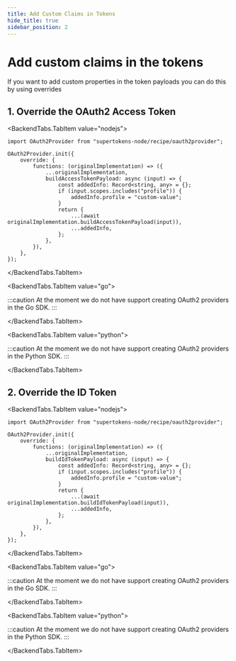 ```yaml
---
title: Add Custom Claims in Tokens
hide_title: true
sidebar_position: 2
---
```



# Add custom claims in the tokens

If you want to add custom properties in the token payloads you can do this by using overrides

## 1. Override the OAuth2 Access Token

<BackendTabs>

<BackendTabs.TabItem value="nodejs">

```tsx
import OAuth2Provider from "supertokens-node/recipe/oauth2provider";

OAuth2Provider.init({
    override: {
        functions: (originalImplementation) => ({
            ...originalImplementation,
            buildAccessTokenPayload: async (input) => {
                const addedInfo: Record<string, any> = {};
                if (input.scopes.includes("profile")) {
                    addedInfo.profile = "custom-value";
                }
                return {
                    ...(await originalImplementation.buildAccessTokenPayload(input)),
                    ...addedInfo,
                };
            },
        }),
    },
});

```

</BackendTabs.TabItem>

<BackendTabs.TabItem value="go">

:::caution
At the moment we do not have support creating OAuth2 providers in the Go SDK.
:::

</BackendTabs.TabItem>

<BackendTabs.TabItem value="python">

:::caution
At the moment we do not have support creating OAuth2 providers in the Python SDK.
:::

</BackendTabs.TabItem>

</BackendTabs>

## 2. Override the ID Token

<BackendTabs>

<BackendTabs.TabItem value="nodejs">

```tsx
import OAuth2Provider from "supertokens-node/recipe/oauth2provider";

OAuth2Provider.init({
    override: {
        functions: (originalImplementation) => ({
            ...originalImplementation,
            buildIdTokenPayload: async (input) => {
                const addedInfo: Record<string, any> = {};
                if (input.scopes.includes("profile")) {
                    addedInfo.profile = "custom-value";
                }
                return {
                    ...(await originalImplementation.buildIdTokenPayload(input)),
                    ...addedInfo,
                };
            },
        }),
    },
});

```

</BackendTabs.TabItem>

<BackendTabs.TabItem value="go">

:::caution
At the moment we do not have support creating OAuth2 providers in the Go SDK.
:::

</BackendTabs.TabItem>

<BackendTabs.TabItem value="python">

:::caution
At the moment we do not have support creating OAuth2 providers in the Python SDK.
:::

</BackendTabs.TabItem>

</BackendTabs>
